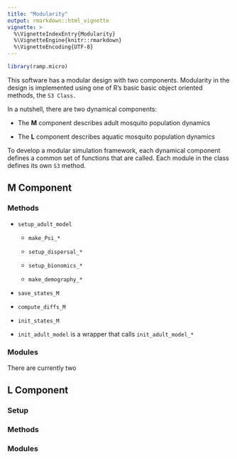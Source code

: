 ```yaml
---
title: "Modularity"
output: rmarkdown::html_vignette
vignette: >
  %\VignetteIndexEntry{Modularity}
  %\VignetteEngine{knitr::rmarkdown}
  %\VignetteEncoding{UTF-8}
---
```


```r
library(ramp.micro)
```

This software has a modular design with two components. Modularity in the design is implemented using one of R's basic basic object oriented methods, the `S3 Class.` 

In a nutshell, there are two dynamical components: 

+ The **M** component describes adult mosquito population dynamics

+ The **L** component describes aquatic mosquito population dynamics

To develop a modular simulation framework, each dynamical component defines a common set of functions that are called. Each module in the class defines its own `S3` method. 

## **M** Component

### Methods 

+ `setup_adult_model` 

    + `make_Psi_*` 

    + `setup_dispersal_*` 

    + `setup_bionomics_*` 

    + `make_demography_*` 
    
+ `save_states_M` 

+ `compute_diffs_M` 

+ `init_states_M` 

+ `init_adult_model` is a wrapper that calls `init_adult_model_*` 




### Modules

There are currently two 

## **L** Component

### Setup 

### Methods 

### Modules
